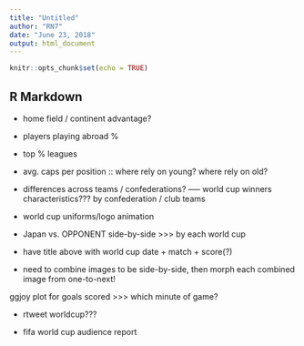 ```yaml
---
title: "Untitled"
author: "RN7"
date: "June 23, 2018"
output: html_document
---
```


```r
knitr::opts_chunk$set(echo = TRUE)
```

## R Markdown

- home field / continent advantage? 



- players playing abroad %
- top % leagues

- avg. caps per position :: where rely on young? where rely on old?
- differences across teams / confederations?
----- world cup winners characteristics???  by confederation / club teams

- world cup uniforms/logo animation
- Japan vs. OPPONENT side-by-side >>> by each world cup
- have title above with world cup date + match + score(?)
- need to combine images to be side-by-side, then morph each combined image from one-to-next!


ggjoy plot for goals scored >>> which minute of game?


- rtweet worldcup???




- fifa world cup audience report
